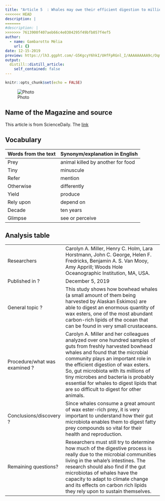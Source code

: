 ```yaml
---
title: "Article 5  : Whales may owe their efficient digestion to millions of tiny microbes "
<<<<<<< HEAD
description: |
=======
#description: |
>>>>>>> 7613900f407aeb66c4e0304295f49bfb057f4ef5
author:
  - name: Gambarotto Mélia
    url: {}
date: 12-15-2019
preview: https://lh3.ggpht.com/-G5KgcyY6hkI/UHfFpRGnl_I/AAAAAAAAA9c/OqmwawBdbNs/s1600/jpg_biodiversite_03.jpg
output:
  distill::distill_article:
    self_contained: false
---
```


```r
knitr::opts_chunk$set(echo = FALSE)
```


![Photo](https://lh3.ggpht.com/-G5KgcyY6hkI/UHfFpRGnl_I/AAAAAAAAA9c/OqmwawBdbNs/s1600/jpg_biodiversite_03.jpg)


## Name of the Magazine and source
This article is from ScienceDaily. The [link](https://www.sciencedaily.com/releases/2019/12/191205130526.htm)

## Vocabulary

| Words from the text | Synonym/explanation in English |
| ------------------- | ------------------------------ |
|Prey |animal killed by another for food |
|Tiny |minuscule |
|Refer| mention|
|Otherwise| differently|
|Yield| produce|
|Rely upon| depend on|
|Decade| ten years|
|Glimpse| see or perceive|


## Analysis table

|                              |                                                                     |
| ---------------------------- | ------------------------------------------------------------------- |
| Researchers | Carolyn A. Miller, Henry C. Holm, Lara Horstmann, John C. George, Helen F. Fredricks, Benjamin A. S. Van Mooy, Amy Apprill; Woods Hole Oceanographic Institution, MA, USA.|
| Published in ? | December 5, 2019 |
| General topic ? | This study shows how bowhead whales (a small amount of them being harvested by Alaskan Eskimos) are able to digest an enormous quantity of wax esters, one of the most abundant carbon-rich lipids of the ocean that can be found in very small crustaceans.|
| Procedure/what was examined ?| Carolyn A. Miller and her colleagues analyzed over one hundred samples of guts from freshly harvested bowhead whales and found that the microbial community plays an important role in the efficient digestion of wax esters. So, gut microbiota with its millions of tiny microbes and bacteria is probably essential for whales to digest lipids that are so difficult to digest for other animals.|
| Conclusions/discovery ? | Since whales consume a great amount of wax ester-rich prey, it is very important to understand how their gut microbiota enables them to digest fatty prey compounds so vital for their health and reproduction. |
| Remaining questions? | Researchers must still try to determine how much of the digestive process is really due to the microbial communities living in the whale’s intestines. The research should also find if the gut microbiotas of whales have the capacity to adapt to climate change and its effects on carbon rich lipids they rely upon to sustain themselves.  


